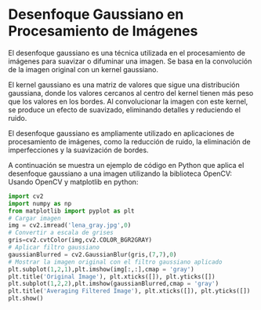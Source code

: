 # Desenfoque Gaussiano en Procesamiento de Imágenes

El desenfoque gaussiano es una técnica utilizada en el procesamiento de imágenes para suavizar o difuminar una imagen. Se basa en la convolución de la imagen original con un kernel gaussiano.

El kernel gaussiano es una matriz de valores que sigue una distribución gaussiana, donde los valores cercanos al centro del kernel tienen más peso que los valores en los bordes. Al convolucionar la imagen con este kernel, se produce un efecto de suavizado, eliminando detalles y reduciendo el ruido.

El desenfoque gaussiano es ampliamente utilizado en aplicaciones de procesamiento de imágenes, como la reducción de ruido, la eliminación de imperfecciones y la suavización de bordes.

A continuación se muestra un ejemplo de código en Python que aplica el desenfoque gaussiano a una imagen utilizando la biblioteca OpenCV:
Usando OpenCV y matplotlib en python:
```py
import cv2
import numpy as np
from matplotlib import pyplot as plt
# Cargar imagen
img = cv2.imread('lena_gray.jpg',0)
# Convertir a escala de grises
gris=cv2.cvtColor(img,cv2.COLOR_BGR2GRAY)
# Aplicar filtro gaussiano
gaussianBlurred = cv2.GaussianBlur(gris,(7,7),0)
# Mostrar la imagen original con el filtro gaussiano aplicado
plt.subplot(1,2,1),plt.imshow(img[:,:],cmap = 'gray')   
plt.title('Original Image'), plt.xticks([]), plt.yticks([])
plt.subplot(1,2,2),plt.imshow(gaussianBlurred,cmap = 'gray')
plt.title('Averaging Filtered Image'), plt.xticks([]), plt.yticks([])
plt.show()
```

